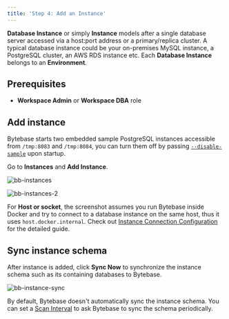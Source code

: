 ```yaml
---
title: 'Step 4: Add an Instance'
---
```


**Database Instance** or simply **Instance** models after a single database server accessed via a host:port address or a primary/replica cluster. A typical database instance could be your on-premises MySQL instance, a PostgreSQL cluster, an AWS RDS instance etc. Each **Database Instance** belongs to an **Environment**.

## Prerequisites

- **Workspace Admin** or **Workspace DBA** role

## Add instance

<Info>

Bytebase starts two embedded sample PostgreSQL instances accessible from `/tmp:8083` and `/tmp:8084`, you can turn them off by passing [`--disable-sample`](/reference/command-line/#disable-sample) upon startup.

</Info>

Go to **Instances** and **Add Instance**.

![bb-instances](/content/docs/get-started/step-by-step/add-an-instance/bb-instances.webp)

![bb-instances-2](/content/docs/get-started/step-by-step/add-an-instance/bb-instances-2.webp)

For **Host or socket**, the screenshot assumes you run Bytebase inside Docker and try to connect to a database instance on the same host, thus it uses `host.docker.internal`. Check out [Instance Connection Configuration](/get-started/instance) for the detailed guide.

## Sync instance schema

After instance is added, click **Sync Now** to synchronize the instance schema such as its containing databases to Bytebase.

![bb-instance-sync](/content/docs/get-started/step-by-step/add-an-instance/bb-instance-sync.webp)

By default, Bytebase doesn't automatically sync the instance schema. You can set a [Scan Interval](/administration/instance/#scan-interval) to ask Bytebase to sync the schema periodically.
